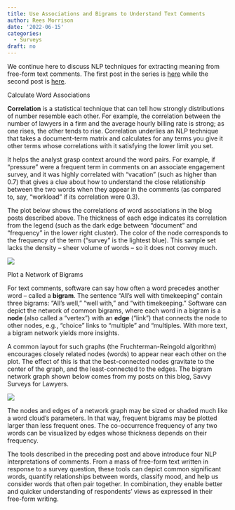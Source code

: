 ```yaml
---
title: Use Associations and Bigrams to Understand Text Comments
author: Rees Morrison
date: '2022-06-15'
categories:
  - Surveys
draft: no
---
```


We continue here to discuss NLP techniques for extracting meaning from free-form text comments.  The first post in the series is [here](https://surveyjds.onrender.com/post/2022-05-31-unleast-natural-language-processsing-on-survey-comments/survnlpintro/) while the second post is [here](https://surveyjds.onrender.com/post/2022-06-15-use-word-clouds-and-sentiment-to-understand-text-comments/survwordcloud/).

Calculate Word Associations

**Correlation** is a statistical technique that can tell how strongly distributions of number resemble each other.  For example, the correlation between the number of lawyers in a firm and the average hourly billing rate is strong; as one rises, the other tends to rise.  Correlation underlies an NLP technique that takes a document-term matrix and calculates for any terms you give it other terms whose correlations with it satisfying the lower limit you set.

It helps the analyst grasp context around the word pairs.  For example, if “pressure” were a frequent term in comments on an associate engagement survey, and it was highly correlated with “vacation” (such as higher than 0.7) that gives a clue about how to understand the close relationship between the two words when they appear in the comments (as compared to, say, “workload” if its correlation were 0.3).

The plot below shows the correlations of word associations in the blog posts described above.  The thickness of each edge indicates its correlation from the legend (such as the dark edge between “document” and “frequency” in the lower right cluster).  The color of the node corresponds to the frequency of the term (“survey” is the lightest blue).  This sample set lacks the density – sheer volume of words – so it does not convey much.

![](/post/2022-06-15-use-associations-and-bigrams-to-understand-text-comments/SurvAssocBigram_files/LTNWordAssoc.png)

Plot a Network of Bigrams 

For text comments, software can say how often a word precedes another word – called a **bigram**.  The sentence “All’s well with timekeeping” contain three bigrams: “All’s well,” “well with,” and “with timekeeping.”  Software can depict the network of common bigrams, where each word in a bigram is a **node** (also called a “vertex”) with an **edge** (“link”) that connects the node to other nodes, e.g., “choice” links to “multiple” and “multiples.   With more text, a bigram network yields more insights.

A common layout for such graphs (the Fruchterman-Reingold algorithm) encourages closely related nodes (words) to appear near each other on the plot.  The effect of this is that the best-connected nodes gravitate to the center of the graph, and the least-connected to the edges.  The bigram network graph shown below comes from my posts on this blog, Savvy Surveys for Lawyers.

![](/post/2022-06-15-use-associations-and-bigrams-to-understand-text-comments/SurvAssocBigram_files/LTNBigram.png)

The nodes and edges of a network graph may be sized or shaded much like a word cloud’s parameters.  In that way, frequent bigrams may be plotted larger than less frequent ones.  The co-occurrence frequency of any two words can be visualized by edges whose thickness depends on their frequency.

The tools described in the preceding post and above introduce four NLP interpretations of comments.  From a mass of free-form text written in response to a survey question, these tools can depict common significant words, quantify relationships between words, classify mood, and help us consider words that often pair together.  In combination, they enable better and quicker understanding of respondents’ views as expressed in their free-form writing.  
